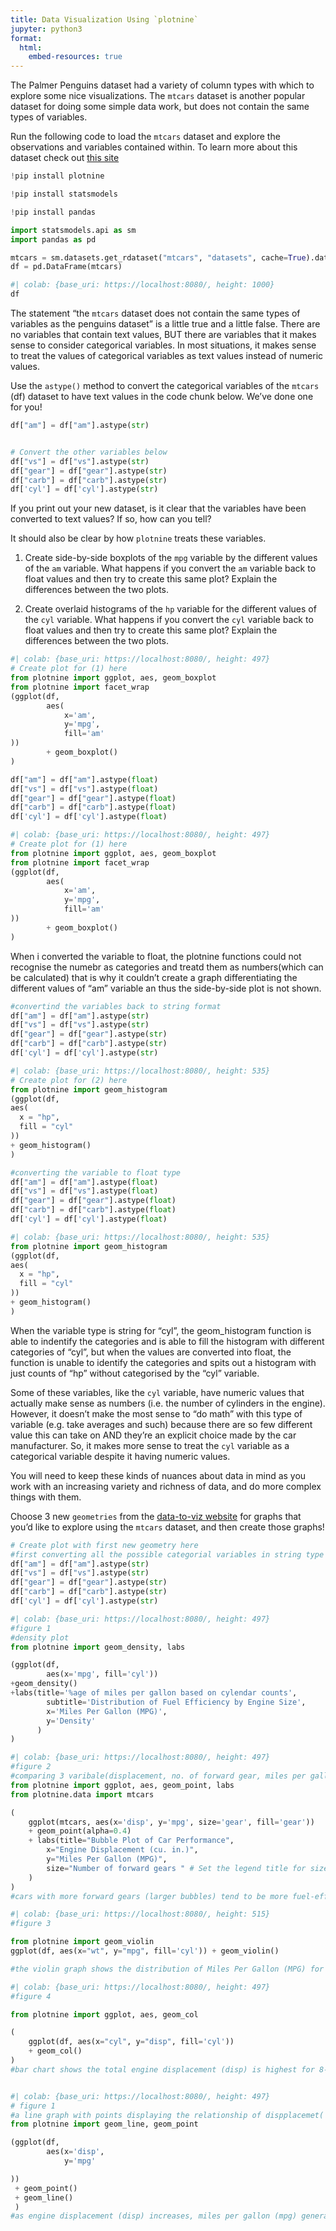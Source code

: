 ```yaml
---
title: Data Visualization Using `plotnine`
jupyter: python3
format:
  html: 
    embed-resources: true
---
```


The Palmer Penguins dataset had a variety of column types with which to explore some nice visualizations. The `mtcars` dataset is another popular dataset for doing some simple data work, but does not contain the same types of variables.

Run the following code to load the `mtcars` dataset and explore the observations and variables contained within. To learn more about this dataset check out [this site](https://stat.ethz.ch/R-manual/R-devel/library/datasets/html/mtcars.html)


```python
!pip install plotnine
```

```python
!pip install statsmodels
```

```python
!pip install pandas
```

```python
import statsmodels.api as sm
import pandas as pd

mtcars = sm.datasets.get_rdataset("mtcars", "datasets", cache=True).data
df = pd.DataFrame(mtcars)
```

```python
#| colab: {base_uri: https://localhost:8080/, height: 1000}
df
```

The statement "the `mtcars` dataset does not contain the same types of variables as the penguins dataset" is a little true and a little false. There are no variables that contain text values, BUT there are variables that it makes sense to consider categorical variables. In most situations, it makes sense to treat the values of categorical variables as text values instead of numeric values.

Use the `astype()` method to convert the categorical variables of the `mtcars` (df) dataset to have text values in the code chunk below. We've done one for you!

```python
df["am"] = df["am"].astype(str)


# Convert the other variables below
df["vs"] = df["vs"].astype(str)
df["gear"] = df["gear"].astype(str)
df["carb"] = df["carb"].astype(str)
df['cyl'] = df['cyl'].astype(str)
```

If you print out your new dataset, is it clear that the variables have been converted to text values? If so, how can you tell?

It should also be clear by how `plotnine` treats these variables.

1. Create side-by-side boxplots of the `mpg` variable by the different values of the `am` variable. What happens if you convert the `am` variable back to float values and then try to create this same plot? Explain the differences between the two plots.

2. Create overlaid histograms of the `hp` variable for the different values of the `cyl` variable. What happens if you convert the `cyl` variable back to float values and then try to create this same plot? Explain the differences between the two plots.

```python
#| colab: {base_uri: https://localhost:8080/, height: 497}
# Create plot for (1) here
from plotnine import ggplot, aes, geom_boxplot
from plotnine import facet_wrap
(ggplot(df,
        aes(
            x='am',
            y='mpg',
            fill='am'
))
        + geom_boxplot()
)
```

```python
df["am"] = df["am"].astype(float)
df["vs"] = df["vs"].astype(float)
df["gear"] = df["gear"].astype(float)
df["carb"] = df["carb"].astype(float)
df['cyl'] = df['cyl'].astype(float)
```

```python
#| colab: {base_uri: https://localhost:8080/, height: 497}
# Create plot for (1) here
from plotnine import ggplot, aes, geom_boxplot
from plotnine import facet_wrap
(ggplot(df,
        aes(
            x='am',
            y='mpg',
            fill='am'
))
        + geom_boxplot()
)
```

When i converted the variable to float, the plotnine functions could not recognise the numebr as categories and treatd them as numbers(which can be calculated) that is why it couldn't create a graph differentiating the different values of "am" variable an thus the side-by-side plot is not shown.

```python
#convertind the variables back to string format
df["am"] = df["am"].astype(str)
df["vs"] = df["vs"].astype(str)
df["gear"] = df["gear"].astype(str)
df["carb"] = df["carb"].astype(str)
df['cyl'] = df['cyl'].astype(str)
```

```python
#| colab: {base_uri: https://localhost:8080/, height: 535}
# Create plot for (2) here
from plotnine import geom_histogram
(ggplot(df,
aes(
  x = "hp",
  fill = "cyl"
))
+ geom_histogram()
)
```

```python
#converting the variable to float type
df["am"] = df["am"].astype(float)
df["vs"] = df["vs"].astype(float)
df["gear"] = df["gear"].astype(float)
df["carb"] = df["carb"].astype(float)
df['cyl'] = df['cyl'].astype(float)
```

```python
#| colab: {base_uri: https://localhost:8080/, height: 535}
from plotnine import geom_histogram
(ggplot(df,
aes(
  x = "hp",
  fill = "cyl"
))
+ geom_histogram()
)
```

When the variable type is string for "cyl", the geom_histogram function is able to indentify the categories and is able to fill the histogram with different categories of "cyl", but when the values are converted into float, the function is unable to identify the categories and spits out a histogram with just counts of "hp" without categorised by the "cyl" variable.

Some of these variables, like the `cyl` variable, have numeric values that actually make sense as numbers (i.e. the number of cylinders in the engine). However, it doesn't make the most sense to "do math" with this type of variable (e.g. take averages and such) because there are so few different value this can take on AND they're an explicit choice made by the car manufacturer. So, it makes more sense to treat the `cyl` variable as a categorical variable despite it having numeric values.

You will need to keep these kinds of nuances about data in mind as you work with an increasing variety and richness of data, and do more complex things with them.

Choose 3 new `geometries` from the [data-to-viz website](https://www.data-to-viz.com/) for graphs that you'd like to explore using the `mtcars` dataset, and then create those graphs!

```python
# Create plot with first new geometry here
#first converting all the possible categorial variables in string type
df["am"] = df["am"].astype(str)
df["vs"] = df["vs"].astype(str)
df["gear"] = df["gear"].astype(str)
df["carb"] = df["carb"].astype(str)
df['cyl'] = df['cyl'].astype(str)

```

```python
#| colab: {base_uri: https://localhost:8080/, height: 497}
#figure 1
#density plot
from plotnine import geom_density, labs

(ggplot(df,
        aes(x='mpg', fill='cyl'))
+geom_density()
+labs(title='%age of miles per gallon based on cylendar counts',
        subtitle='Distribution of Fuel Efficiency by Engine Size',
        x='Miles Per Gallon (MPG)',
        y='Density'
      )
)
```

```python
#| colab: {base_uri: https://localhost:8080/, height: 497}
#figure 2
#comparing 3 varibale(displacement, no. of forward gear, miles per gallon)
from plotnine import ggplot, aes, geom_point, labs
from plotnine.data import mtcars

(
    ggplot(mtcars, aes(x='disp', y='mpg', size='gear', fill='gear'))
    + geom_point(alpha=0.4)
    + labs(title="Bubble Plot of Car Performance",
        x="Engine Displacement (cu. in.)",
        y="Miles Per Gallon (MPG)",
        size="Number of forward gears " # Set the legend title for size
    )
)
#cars with more forward gears (larger bubbles) tend to be more fuel-efficient(-ve correlation between displacement and MPG)
```

```python
#| colab: {base_uri: https://localhost:8080/, height: 515}
#figure 3

from plotnine import geom_violin
ggplot(df, aes(x="wt", y="mpg", fill='cyl')) + geom_violin()

#the violin graph shows the distribution of Miles Per Gallon (MPG) for different categories of Car Weight (wt), grouped by (cyl)
```

```python
#| colab: {base_uri: https://localhost:8080/, height: 497}
#figure 4

from plotnine import ggplot, aes, geom_col

(
    ggplot(df, aes(x="cyl", y="disp", fill='cyl'))
    + geom_col()
)
#bar chart shows the total engine displacement (disp) is highest for 8-cylinder cars and lowest for 4-cylinder cars across all cars in the dataset.
```

```python

```

```python
#| colab: {base_uri: https://localhost:8080/, height: 497}
# figure 1
#a line graph with points displaying the relationship of dispplacemet('dips') with miles per gallon('mpg')
from plotnine import geom_line, geom_point

(ggplot(df,
        aes(x='disp',
            y='mpg'

))
 + geom_point()
 + geom_line()
 )
#as engine displacement (disp) increases, miles per gallon (mpg) generally decreases (-ve correlation)
```


